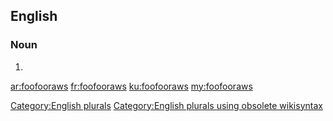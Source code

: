 ==English==

===Noun===
{{head|en}}

# {{plural of|foofooraw}}

[[Category:English plurals]][[Category:English plurals using obsolete wikisyntax]]

[[ar:foofooraws]]
[[fr:foofooraws]]
[[ku:foofooraws]]
[[my:foofooraws]]